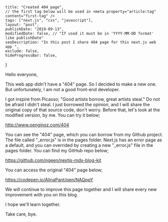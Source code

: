 
    title: "Created 404 page",
    // the first tag below will be used in <meta property="article:tag" content="first-tag" />
    tags: ["next.js", "css", "javascript"], 
    layout: "post",
    publishDate: "2019-09-13",
    modifiedDate: false, // "If used it must be in 'YYYY-MM-DD format' like publishDate"
    seoDescription: "In this post I share 404 page for this next.js web app ",
    exclude: false,
    hideProgressBar: false,
}

<BlogMeta data={props} />

Hello everyone,

This web app didn't have a "404" page. So I decided to make a new one. But unfortunately, I am not a good front-end developer. 

I got inspire from Picasso; "Good artists borrow, great artists steal." Do not be afraid I didn't steal. I just borrowed the opinion, and I will share the original copy of that source code, don't worry. Before that, let's look at the modified version, by me. You can try it below;

http://www.oenginoz.com/404

You can see the "404" page, which you can borrow from my Github project. The file called "_error.js" is in the pages folder.  Next.js has an error page as a default, and you can overrided by creating a new "_error.js" file in the pages folder. You can find my GitHub repo below;

https://github.com/ngeen/nextjs-mdx-blog-kit

You can access the original "404" page below;

https://codepen.io/AlinaPant/pen/NAQppY

We will continue to improve this page together and I will share every new improvement with you on this blog.

I hope we'll learn together.

Take care, bye.
